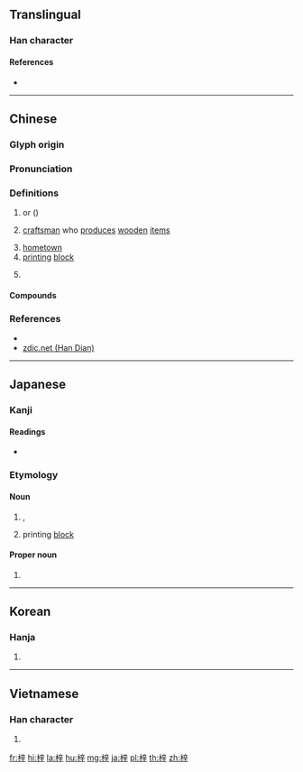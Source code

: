{{character info/new}}
==Translingual==

===Han character===
{{Han char|rn=75|rad=木|as=07|sn=11|four=40941|canj=DYTJ,XDYTJ|ids=⿰木辛}}

====References====
* {{Han ref|kx=0528.250|dkj=14845|dj=0917.130|hdz=21219.030|uh=6893|ud=26771|bh=B1EA|bd=45546}}

----

==Chinese==
{{zh-forms}}

===Glyph origin===
{{Han etym}}

===Pronunciation===
{{zh-pron
|m=zǐ
|c=zi2
|mn=qz:chír/xm,zz:chú
|mc=y
|oc=y
|cat=n
}}

===Definitions===
{{zh-hanzi}}

# {{vern|yellow catalpa}} or {{vern|Chinese catalpa}} ({{taxlink|Catalpa ovata|species|noshow=1}})
#: {{zh-l|付木}}
# [[craftsman]] who [[produce]]s [[wooden]] [[item]]s
#: {{zh-l|梓匠}}
# [[hometown]]
# [[printing]] [[block]]
#: {{zh-l|付梓}}
# {{surname|lang=zh}}

====Compounds====
{{zh-der|上梓|付梓|吳敬梓|喬梓|杞梓|桑梓|桑梓之邦|梓人|梓匠|梓匠輪輿|梓器|梓宮|梓材|梓鄉|梓里|橋梓|荊南杞梓|賢喬梓|鄉梓}}

===References===
* {{R:twedu|A01935}}
* [http://www.zdic.net/z/1b/js/6893.htm zdic.net (Han Dian)]

----

==Japanese==

===Kanji===
{{ja-kanji|grade=|rs=木07}}

====Readings====
* {{ja-readings|on=[[し]] (shi)|kun=[[あずさ]] (azusa)}}

===Etymology===
{{ja-kanjitab|あずさ|yomi=k}}

====Noun====
{{ja-noun|あずさ|アズサ}}

# {{vern|Japanese cherry birch|pedia=1}}, {{taxlink|Betula grossa|species|noshow=1}}
# printing [[block]]

====Proper noun====
{{ja-pos|proper noun|あずさ}}

# {{given name|female|lang=ja}}

----

==Korean==

===Hanja===
{{ko-hanja|hangeul=재|eumhun=|rv=jae|mr=chae|y=cay}}

# {{defn|lang=ko|sort=木07}}

----

==Vietnamese==

===Han character===
{{vi-hantu|[[tử]]|rs=木07}}

# {{defn|vi}}

[[fr:梓]]
[[hi:梓]]
[[la:梓]]
[[hu:梓]]
[[mg:梓]]
[[ja:梓]]
[[pl:梓]]
[[th:梓]]
[[zh:梓]]